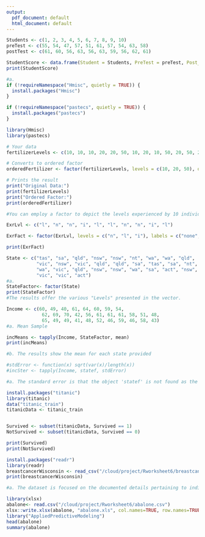```yaml
---
output:
  pdf_document: default
  html_document: default
---
```

```r
Students <- c(1, 2, 3, 4, 5, 6, 7, 8, 9, 10)
preTest <- c(55, 54, 47, 57, 51, 61, 57, 54, 63, 58)
postTest <- c(61, 60, 56, 63, 56, 63, 59, 56, 62, 61)

StudentScore <- data.frame(Student = Students, PreTest = preTest, Post_Test = postTest)
print(StudentScore)

#a.
if (!requireNamespace("Hmisc", quietly = TRUE)) {
  install.packages("Hmisc")
}

if (!requireNamespace("pastecs", quietly = TRUE)) {
  install.packages("pastecs")
}

library(Hmisc)
library(pastecs)

```

```r
 
# Your data
fertilizerLevels <- c(10, 10, 10, 20, 20, 50, 10, 20, 10, 50, 20, 50, 20, 10)

# Converts to ordered factor
orderedFertilizer <- factor(fertilizerLevels, levels = c(10, 20, 50), ordered = TRUE)

# Prints the result
print("Original Data:")
print(fertilizerLevels)
print("Ordered Factor:")
print(orderedFertilizer)

```

```r

#You can employ a factor to depict the levels experienced by 10 individuals.

ExrLvl <- c("l", "n", "n", "i", "l", "l", "n", "n", "i", "l")

ExrFact <- factor(ExrLvl, levels = c("n", "l", "i"), labels = c("none", "light", "intense"))

print(ExrFact)
```

```r
State <- c("tas", "sa", "qld", "nsw", "nsw", "nt", "wa", "wa", "qld",
           "vic", "nsw", "vic", "qld", "qld", "sa", "tas", "sa", "nt",
           "wa", "vic", "qld", "nsw", "nsw", "wa", "sa", "act", "nsw",
           "vic", "vic", "act")
#a. 
StateFactor<- factor(State)
print(StateFactor)
#The results offer the various "Levels" presented in the vector.
```

```r

Income <- c(60, 49, 40, 61, 64, 60, 59, 54,
             62, 69, 70, 42, 56, 61, 61, 61, 58, 51, 48,
             65, 49, 49, 41, 48, 52, 46, 59, 46, 58, 43)
#a. Mean Sample

incMeans <- tapply(Income, StateFactor, mean)
print(incMeans)

#b. The results show the mean for each state provided 
```

```r
#stdError <- function(x) sqrt(var(x)/length(x))
#incSter <- tapply(Income, statef, stdError)

#a. The standard error is that the object 'statef' is not found as the vector was named as 'state'.
```
```r
install.packages("titanic")
library(titanic)
data("titanic_train")
titanicData <- titanic_train


Survived <- subset(titanicData, Survived == 1)
NotSurvived <- subset(titanicData, Survived == 0)

print(Survived)
print(NotSurvived)

```

```r
install.packages("readr")
library(readr)
breastcancerWisconsin <- read_csv("/cloud/project/Rworksheet6/breastcancer_wisconsin.csv")
print(breastcancerWisconsin)

#a. The dataset is focused on the documented details pertaining to individuals who have breast cancer and their related features.


```

``` r
library(xlsx)
abalone<- read.csv("/cloud/project/Rworksheet6/abalone.csv")
xlsx::write.xlsx(abalone, "abalone.xls", col.names=TRUE, row.names=TRUE, sheetName="sample")
library("AppliedPredictiveModeling")
head(abalone)
summary(abalone)
```